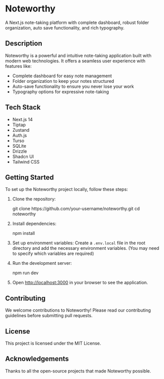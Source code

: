 

<SectionProvider>
<VideoDemo href={metadata.video_demo_url} />
  <h1 className="text-5xl font-bold mt-8">Noteworthy</h1>

A Next.js note-taking platform with complete dashboard, robust folder organization, auto save functionality, and rich typography.

## Description

Noteworthy is a powerful and intuitive note-taking application built with modern web technologies. It offers a seamless user experience with features like:

- Complete dashboard for easy note management
- Folder organization to keep your notes structured
- Auto-save functionality to ensure you never lose your work
- Typography options for expressive note-taking

## Tech Stack

- Next.js 14
- Tiptap
- Zustand
- Auth.js
- Turso
- SQLite
- Drizzle
- Shadcn UI
- Tailwind CSS

<Live github_url={metadata.github_url} live_url={metadata.live_url} />

## Getting Started

To set up the Noteworthy project locally, follow these steps:

1. Clone the repository:

   <CodeBlock>
     <span>git clone https://github.com/your-username/noteworthy.git</span>
     <span>cd noteworthy</span>
   </CodeBlock>

2. Install dependencies:

   <CodeBlock>
     <span>npm install</span>
   </CodeBlock>

3. Set up environment variables:
   Create a `.env.local` file in the root directory and add the necessary environment variables. (You may need to specify which variables are required)

4. Run the development server:

   <CodeBlock>
     <span>npm run dev</span>
   </CodeBlock>

5. Open [http://localhost:3000](http://localhost:3000) in your browser to see the application.

## Contributing

We welcome contributions to Noteworthy! Please read our contributing guidelines before submitting pull requests.

## License

This project is licensed under the MIT License.

## Acknowledgements

Thanks to all the open-source projects that made Noteworthy possible.

</SectionProvider>
